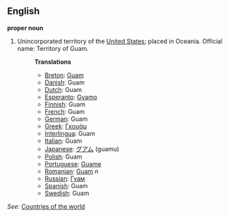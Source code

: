 ==English==

'''proper noun'''

# Unincorporated territory of the [[United States]]; placed in Oceania. Official name: Territory of Guam.
#:'''Translations'''
#:*[[Breton]]: [[Guam]]
#:*[[Danish]]: Guam
#:*[[Dutch]]: Guam
#:*[[Esperanto]]: [[Gvamo]]
#:*[[Finnish]]: Guam
#:*[[French]]: Guam
#:*[[German]]: Guam
#:*[[Greek]]: [[Γκουάμ]]
#:*[[Interlingua]]: Guam
#:*[[Italian]]: Guam
#:*[[Japanese]]: [[グアム]] (guamu)
#:*[[Polish]]: Guam
#:*[[Portuguese]]: [[Guame]]
#:*[[Romanian]]: [[Guam]] ''n''
#:*[[Russian]]: [[Гуам]]
#:*[[Spanish]]: Guam
#:*[[Swedish]]: Guam

''See'': [[Countries of the world]]